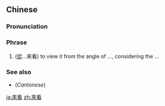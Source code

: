 {{also|来看}}
==Chinese==
{{zh-forms|s=来看}}

===Pronunciation===
{{zh-pron
|m=láikàn
|cat=ph
}}

===Phrase===
{{zh-phrase}}

# ([[從]]…來看) to view it from the angle of ..., considering the ...

===See also===
* (''Cantonese'') {{zh-l|嚟睇}}

[[ja:來看]]
[[zh:來看]]